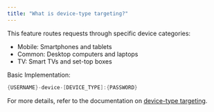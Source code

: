 ```yaml
---
title: "What is device-type targeting?"
---
```


This feature routes requests through specific device categories:

- Mobile: Smartphones and tablets
- Common: Desktop computers and laptops 
- TV: Smart TVs and set-top boxes

Basic Implementation:

```java
{USERNAME}-device-[DEVICE_TYPE]:{PASSWORD}
```

For more details, refer to the documentation on [device-type targeting](https://docs.joinmassive.com/residential/device-type-targeting).